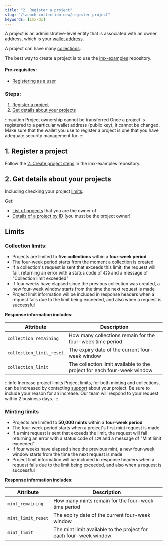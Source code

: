 ```yaml
---
title: "2. Register a project"
slug: "/launch-collection-new/register-project"
keywords: [imx-dx]
---
```


A project is an administrative-level entity that is associated with an owner address, which is your [wallet address](/docs/launch-collection-new/register-as-user).

A project can have many [collections](/docs/launch-collection-new/register-project).

The best way to create a project is to use the [imx-examples](https://github.com/immutable/imx-examples/blob/main/docs/onboarding.md#2-create-project) repository.

#### Pre-requisites:
* [Registering as a user](/docs/launch-collection-new/register-as-user)

### Steps:
1. [Register a project](#register-a-project)
2. [Get details about your projects](#get-details-about-your-projects)

:::caution Project ownership cannot be transferred
Once a project is registered to a particular wallet address (public key), it cannot be changed. Make sure that the wallet you use to register a project is one that you have adequate security management for.
:::

## 1. Register a project


Follow the [2. Create project steps]((https://github.com/immutable/imx-examples/blob/main/docs/onboarding.md#2-create-project)) in the imx-examples repository.

## 2. Get details about your projects
Including checking your project [limits](#limits).

Get:
* [List of projects](https://github.com/immutable/imx-examples/blob/main/docs/administration.md#get-a-list-of-projects) that you are the owner of
* [Details of a project by ID](https://github.com/immutable/imx-examples/blob/main/docs/administration.md#get-a-project-by-id) (you must be the project owner)

## Limits
### Collection limits:
* Projects are limited to **five collections** within a **four-week period**
* The four-week period starts from the moment a collection is created
* If a collection's request is sent that exceeds this limit, the request will fail, returning an error with a status code of `429` and a message of "Collection limit exceeded"
* If four weeks have elapsed since the previous collection was created, a new four-week window starts from the time the next request is made
* Project limit information will be included in response headers when a request fails due to the limit being exceeded, and also when a request is successful

**Response information includes:**

| Attribute | Description |
| --- | --- |
| `collection_remaining` | How many collections remain for the four-week time period |
| `collection_limit_reset` | The expiry date of the current four-week window |
| `collection_limit` | The collection limit available to the project for each four-week window |

:::info Increase project limits
Project limits, for both minting and collections, can be increased by contacting [support](https://support.immutable.com/) about your project. Be sure to include your reason for an increase. Our team will respond to your request within 2 business days.
:::

### Minting limits
* Projects are limited to **50,000 mints** within a **four-week period**
* The four-week period starts when a project's first mint request is made
* If a mint request is sent that exceeds the limit, the request will fail returning an error with a status code of `429` and a message of "Mint limit exceeded"
* If four weeks have elapsed since the previous mint, a new four-week window starts from the time the next request is made
* Project limit information will be included in response headers when a request fails due to the limit being exceeded, and also when a request is successful

**Response information includes:**

| Attribute | Description |
| --- | --- |
| `mint_remaining` | How many mints remain for the four-week time period |
| `mint_limit_reset` | The expiry date of the current four-week window |
| `mint_limit` | The mint limit available to the project for each four-week window |


